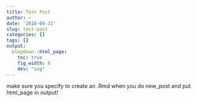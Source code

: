 ```yaml
---
title: Test Post
author: ~
date: '2018-04-11'
slug: test-post
categories: []
tags: []
output:
  blogdown::html_page:
    toc: true
    fig_width: 6
    dev: "svg"
---
```


make sure you specify to create an .Rmd when you do new_post and put html_page in output!
